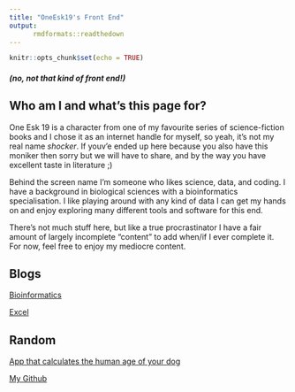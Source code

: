 ```yaml
---
title: "OneEsk19's Front End"
output: 
      rmdformats::readthedown
---
```


```r
knitr::opts_chunk$set(echo = TRUE)
```

##### (no, not that kind of front end!)

## Who am I and what's this page for?

One Esk 19 is a character from one of my favourite series of science-fiction books and I chose it as an internet handle for myself, so yeah, it's not my real name *shocker*. If youv'e ended up here because you also have this moniker then sorry but we will have to share, and by the way you have excellent taste in literature ;)

Behind the screen name I'm someone who likes science, data, and coding. I have a background in biological sciences with a bioinformatics specialisation. I like playing around with any kind of data I can get my hands on and enjoy exploring many different tools and software for this end. 

There's not much stuff here, but like a true procrastinator I have a fair amount of largely incomplete "content" to add when/if I ever complete it. For now, feel free to enjoy my mediocre content.


## Blogs

[Bioinformatics](pages/bioinformatics.hmtl)

[Excel](pages/excel.html)

## Random

[App that calculates the human age of your dog](https://oneesk19.shinyapps.io/dgapp/)

[My Github](https://github.com/OneEsk19)